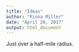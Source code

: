 ```yaml
---
title: "Ideas"
author: "Fiona Miller"
date: "April 26, 2017"
output: html_document
---
```


Just over a half-mile radius.